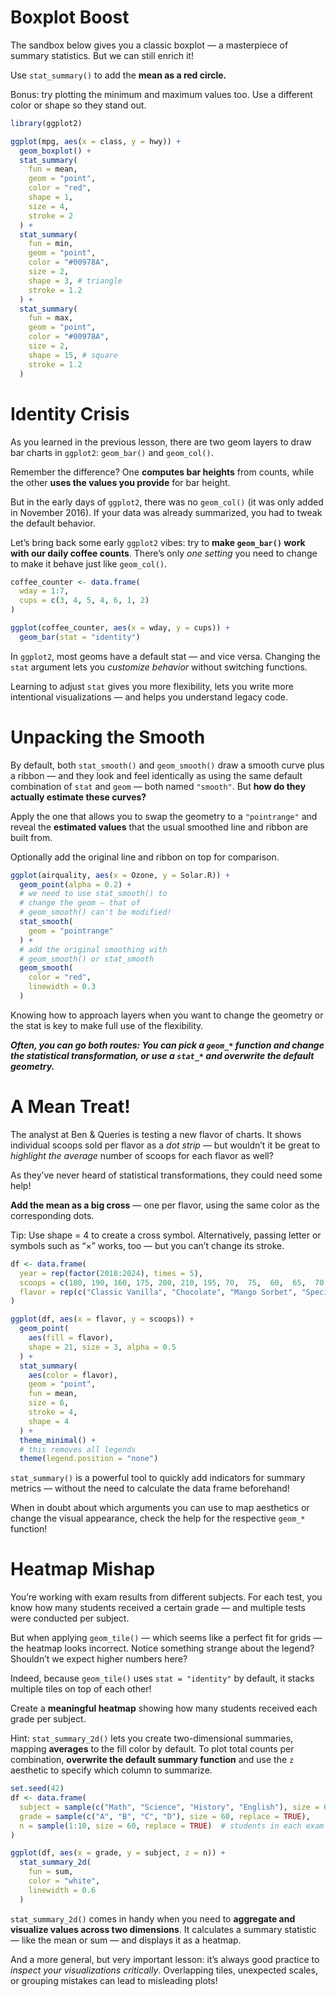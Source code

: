 # Boxplot Boost

The sandbox below gives you a classic boxplot — a masterpiece of summary statistics. But we can still enrich it!

Use `stat_summary()` to add the **mean as a red circle.**

Bonus: try plotting the minimum and maximum values too. Use a different color or shape so they stand out.

```r
library(ggplot2)

ggplot(mpg, aes(x = class, y = hwy)) +
  geom_boxplot() +
  stat_summary(
    fun = mean,
    geom = "point",
    color = "red",
    shape = 1,
    size = 4,
    stroke = 2
  ) +
  stat_summary(
    fun = min,
    geom = "point",
    color = "#00978A",
    size = 2,
    shape = 3, # triangle
    stroke = 1.2
  ) +
  stat_summary(
    fun = max,
    geom = "point",
    color = "#00978A",
    size = 2,
    shape = 15, # square
    stroke = 1.2
  )
```

# Identity Crisis

As you learned in the previous lesson, there are two geom layers to draw bar charts in `ggplot2`: `geom_bar()` and `geom_col()`.

Remember the difference? One **computes bar heights** from counts, while the other **uses the values you provide** for bar height.

But in the early days of `ggplot2`, there was no `geom_col()` (it was only added in November 2016). If your data was already summarized, you had to tweak the default behavior.

Let’s bring back some early `ggplot2` vibes: try to **make `geom_bar()` work with our daily coffee counts**. There’s only *one setting* you need to change to make it behave just like `geom_col()`.

```r
coffee_counter <- data.frame(
  wday = 1:7,
  cups = c(3, 4, 5, 4, 6, 1, 2)
)

ggplot(coffee_counter, aes(x = wday, y = cups)) +
  geom_bar(stat = "identity")
```

In `ggplot2`, most geoms have a default stat — and vice versa. Changing the `stat` argument lets you *customize behavior* without switching functions.

Learning to adjust `stat` gives you more flexibility, lets you write more intentional visualizations — and helps you understand legacy code.

# Unpacking the Smooth

By default, both `stat_smooth()` and `geom_smooth()` draw a smooth curve plus a ribbon — and they look and feel identically as using the same default combination of `stat` and `geom` — both named `"smooth"`. But **how do they actually estimate these curves?**

Apply the one that allows you to swap the geometry to a `"pointrange"` and reveal the **estimated values** that the usual smoothed line and ribbon are built from.

Optionally add the original line and ribbon on top for comparison.

```r
ggplot(airquality, aes(x = Ozone, y = Solar.R)) +
  geom_point(alpha = 0.2) +
  # we need to use stat_smooth() to
  # change the geom — that of
  # geom_smooth() can't be modified!
  stat_smooth(
    geom = "pointrange"
  ) +
  # add the original smoothing with 
  # geom_smooth() or stat_smooth
  geom_smooth(
    color = "red",
    linewidth = 0.3
  )
```

Knowing how to approach layers when you want to change the geometry or the stat is key to make full use of the flexibility.

***Often, you can go both routes: You can pick a `geom_*` function and change the statistical transformation, or use a `stat_*` and overwrite the default geometry.***

# A Mean Treat!
The analyst at Ben & Queries is testing a new flavor of charts. It shows individual scoops sold per flavor as a *dot strip* — but wouldn't it be great to _highlight the average_ number of scoops for each flavor as well?

As they've never heard of statistical transformations, they could need some help!

**Add the mean as a big cross** — one per flavor, using the same color as the corresponding dots.

Tip: Use shape = 4 to create a cross symbol. Alternatively, passing letter or symbols such as "×" works, too — but you can't change its stroke.

```r
df <- data.frame(
  year = rep(factor(2018:2024), times = 5),
  scoops = c(180, 190, 160, 175, 200, 210, 195, 70,  75,  60,  65,  70,  78,  73, 40,  50,  45,  48,  60,  66,  58, 120, 140, 130, 185, 160, 175, 230, 80,  95,  85,  88, 110, 120, 105),
  flavor = rep(c("Classic Vanilla", "Chocolate", "Mango Sorbet", "Special Flavor", "Strawberry"), each = 7)
)

ggplot(df, aes(x = flavor, y = scoops)) +
  geom_point(
    aes(fill = flavor),
    shape = 21, size = 3, alpha = 0.5
  ) +
  stat_summary(
    aes(color = flavor),
    geom = "point",
    fun = mean,
    size = 6,
    stroke = 4,
    shape = 4
  ) +
  theme_minimal() +
  # this removes all legends
  theme(legend.position = "none")
```
`stat_summary()` is a powerful tool to quickly add indicators for summary metrics — without the need to calculate the data frame beforehand!

When in doubt about which arguments you can use to map aesthetics or change the visual appearance, check the help for the respective `geom_*` function!

# Heatmap Mishap
You’re working with exam results from different subjects. For each test, you know how many students received a certain grade — and multiple tests were conducted per subject.

But when applying `geom_tile()` — which seems like a perfect fit for grids — the heatmap looks incorrect. Notice something strange about the legend? Shouldn't we expect higher numbers here?

Indeed, because `geom_tile()` uses `stat = "identity"` by default, it stacks multiple tiles on top of each other!

Create a **meaningful heatmap** showing how many students received each grade per subject.

Hint: `stat_summary_2d()` lets you create two-dimensional summaries, mapping **averages** to the fill color by default. To plot total counts per combination, **overwrite the default summary function** and use the `z` aesthetic to specify which column to summarize.

```r
set.seed(42)
df <- data.frame(
  subject = sample(c("Math", "Science", "History", "English"), size = 60, replace = TRUE),
  grade = sample(c("A", "B", "C", "D"), size = 60, replace = TRUE),
  n = sample(1:10, size = 60, replace = TRUE)  # students in each exam
)

ggplot(df, aes(x = grade, y = subject, z = n)) +
  stat_summary_2d(
    fun = sum,
    color = "white",
    linewidth = 0.6
  )
```
`stat_summary_2d()` comes in handy when you need to **aggregate and visualize values across two dimensions**. It calculates a summary statistic — like the mean or sum — and displays it as a heatmap.

And a more general, but very important lesson: it’s always good practice to _inspect your visualizations critically_. Overlapping tiles, unexpected scales, or grouping mistakes can lead to misleading plots!








